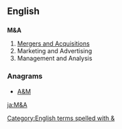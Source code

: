{{also|Appendix:Variations of "ma"}}

==English==

==={{initialism}}===
'''M&A'''

#[[w:Mergers and acquisitions|Mergers and Acquisitions]]
#Marketing and Advertising
#Management and Analysis

===Anagrams===
* [[A&M#English|A&M]]

[[Category:English terms spelled with &]]

[[ja:M&A]]